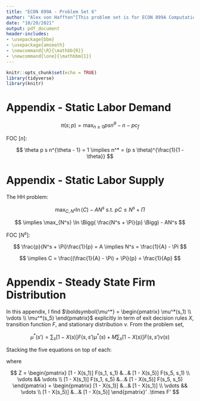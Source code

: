 ```yaml
---
title: "ECON 899A - Problem Set 6"
author: "Alex von Hafften^[This problem set is for ECON 899A Computational Economics taught by Dean Corbae with assistance from Philip Coyle at UW-Madison. I worked on this problem set with a study group of Michael Nattinger, Sarah Bass, and Xinxin Hu.]"
date: "10/20/2021"
output: pdf_document
header-includes:
- \usepackage{bbm}
- \usepackage{amsmath}
- \newcommand{\R}{\mathbb{R}}
- \newcommand{\one}{\mathbbm{1}}
---
```


```r
knitr::opts_chunk$set(echo = TRUE)
library(tidyverse)
library(knitr)
```


\pagebreak

# Appendix - Static Labor Demand

$$
\pi(s; p) = \max_{n \ge 0} psn^\theta - n - pc_f
$$

FOC [$n$]:

$$
\theta p s n^{\theta - 1} = 1 \implies n^* = (p s \theta)^{\frac{1}{1 - \theta}}
$$

# Appendix - Static Labor Supply

The HH problem:

$$
\max_{C, N^s} \ln(C) - AN^s \text{ s.t. } pC \le N^s + \Pi
$$


$$
\implies \max_{N^s} \ln \Bigg( \frac{N^s + \Pi}{p} \Bigg) - AN^s
$$

FOC [$N^s$]:

$$
\frac{p}{N^s + \Pi}\frac{1}{p} = A \implies N^s = \frac{1}{A} - \Pi
$$

$$
\implies C = \frac{(\frac{1}{A} - \Pi) + \Pi}{p} = \frac{1}{Ap}
$$

\pagebreak

# Appendix - Steady State Firm Distribution

In this appendix, I find $\boldsymbol{\mu^*} = \begin{pmatrix} \mu^*(s_1) \\ \vdots \\ \mu^*(s_5) \end{pmatrix}$ explicitly in term of exit decision rules $X$, transition function $F$, and stationary distribution $\nu$.  From the problem set,

$$
\mu^*(s') = \sum_{s} [1 - X(s)] F(s, s') \mu^*(s) + M \sum_s [1 - X(s)] F(s, s') \nu (s) 
$$

Stacking the five equations on top of each:

\begin{align*}
\begin{pmatrix} \mu^*(s_1) \\ \vdots \\ \mu^*(s_5) \end{pmatrix} 
&= 
\begin{pmatrix} \sum_{s} [1 - X(s)] F(s, s_1) \mu^*(s) \\ \vdots \\ \sum_{s} [1 - X(s)] F(s, s_5) \mu^*(s) \end{pmatrix} 
+ M 
\begin{pmatrix} \sum_s [1 - X(s)] F(s, s_1) \nu (s) \\ \vdots \\ \sum_s [1 - X(s)] F(s, s_5) \nu (s) \end{pmatrix} \\
\implies
\begin{pmatrix} \mu^*(s_1) \\ \vdots \\ \mu^*(s_5) \end{pmatrix} 
&= 
\begin{pmatrix} 
[1 - X(s_1)] F(s_1, s_1) &...& [1 - X(s_5)] F(s_5, s_1) \\ 
\vdots && \vdots \\ 
[1 - X(s_1)] F(s_1, s_5) &...& [1 - X(s_5)] F(s_5, s_5) \end{pmatrix} 
\begin{pmatrix} \mu^*(s_1) \\ \vdots \\ \mu^*(s_5) \end{pmatrix}
\\
&+ M 
\begin{pmatrix} 
[1 - X(s_1)] F(s_1, s_1) &...& [1 - X(s_5)] F(s_5, s_1) \\ 
\vdots && \vdots \\ 
[1 - X(s_1)] F(s_1, s_5) &...& [1 - X(s_5)] F(s_5, s_5) \end{pmatrix} 
\begin{pmatrix} \nu(s_1) \\ \vdots \\ \nu(s_5) \end{pmatrix}\\
\implies
\boldsymbol{\mu^*} &= Z \boldsymbol{\mu^*} + M Z \boldsymbol{\nu}  \\
\implies
\boldsymbol{\mu^*} &= M (I - Z)^{-1}Z \boldsymbol{\nu}  
\end{align*}

where

$$
Z = 
\begin{pmatrix} 
[1 - X(s_1)] F(s_1, s_1) &...& [1 - X(s_5)] F(s_5, s_1) \\ 
\vdots && \vdots \\ 
[1 - X(s_1)] F(s_1, s_5) &...& [1 - X(s_5)] F(s_5, s_5)
\end{pmatrix}
=
\begin{pmatrix} 
[1 - X(s_1)] &...& [1 - X(s_1)] \\ 
\vdots && \vdots \\ 
[1 - X(s_5)] &...& [1 - X(s_5)]
\end{pmatrix}'
.\times
F'
$$
